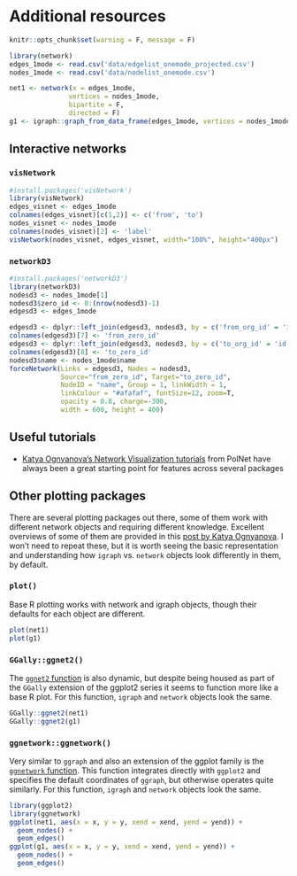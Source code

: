 # Additional resources

```r
knitr::opts_chunk$set(warning = F, message = F)
```

```r
library(network)
edges_1mode <- read.csv('data/edgelist_onemode_projected.csv')
nodes_1mode <- read.csv('data/nodelist_onemode.csv')

net1 <- network(x = edges_1mode, 
               vertices = nodes_1mode,
               bipartite = F,  
               directed = F)
g1 <- igraph::graph_from_data_frame(edges_1mode, vertices = nodes_1mode, directed = F)
```

## Interactive networks 

### `visNetwork`  
```r
#install.packages('visNetwork')
library(visNetwork) 
edges_visnet <- edges_1mode
colnames(edges_visnet)[c(1,2)] <- c('from', 'to')
nodes_visnet <- nodes_1mode
colnames(nodes_visnet)[2] <- 'label'
visNetwork(nodes_visnet, edges_visnet, width="100%", height="400px")
```

### `networkD3`  

```r
#install.packages('networkD3')
library(networkD3)
nodesd3 <- nodes_1mode[1]
nodesd3$zero_id <- 0:(nrow(nodesd3)-1)
edgesd3 <- edges_1mode

edgesd3 <- dplyr::left_join(edgesd3, nodesd3, by = c('from_org_id' = 'id'))
colnames(edgesd3)[7] <- 'from_zero_id'
edgesd3 <- dplyr::left_join(edgesd3, nodesd3, by = c('to_org_id' = 'id'))
colnames(edgesd3)[8] <- 'to_zero_id'
nodesd3$name <- nodes_1mode$name
forceNetwork(Links = edgesd3, Nodes = nodesd3, 
             Source="from_zero_id", Target="to_zero_id",
             NodeID = "name", Group = 1, linkWidth = 1,
             linkColour = "#afafaf", fontSize=12, zoom=T, 
             opacity = 0.8, charge=-300, 
             width = 600, height = 400)
```


## Useful tutorials 
  * [Katya Ognyanova's Network Visualization tutorials]((https://kateto.net/network-visualization)) from PolNet have always been a great starting point for features across several packages
  
## Other plotting packages

There are several plotting packages out there, some of them work with different network objects and requiring different knowledge. Excellent overviews of some of them are provided in this [post by Katya Ognyanova](https://kateto.net/network-visualization). I won't need to repeat these, but it is worth seeing the basic representation and understanding how `igraph` vs. `network` objects look differently in them, by default. 

### `plot()`

Base R plotting works with network and igraph objects, though their defaults for each object are different. 

```r
plot(net1)
plot(g1)
```

### `GGally::ggnet2()`

The [`ggnet2` function](https://briatte.github.io/ggnet/) is also dynamic, but despite being housed as part of the `GGally` extension of the ggplot2 series it seems to function more like a base R plot. For this function, `igraph` and `network` objects look the same. 

```r
GGally::ggnet2(net1)
GGally::ggnet2(g1)
```

### `ggnetwork::ggnetwork()`

Very similar to `ggraph` and also an extension of the ggplot family is the [`ggnetwork` function](https://cran.r-project.org/web/packages/ggnetwork/vignettes/ggnetwork.html). This function integrates directly with `ggplot2` and specifies the default coordinates of `ggraph`, but otherwise operates quite similarly. For this function, `igraph` and `network` objects look the same.  


```r
library(ggplot2)
library(ggnetwork)
ggplot(net1, aes(x = x, y = y, xend = xend, yend = yend)) +
  geom_nodes() +
  geom_edges()
ggplot(g1, aes(x = x, y = y, xend = xend, yend = yend)) +
  geom_nodes() +
  geom_edges()
```

  
